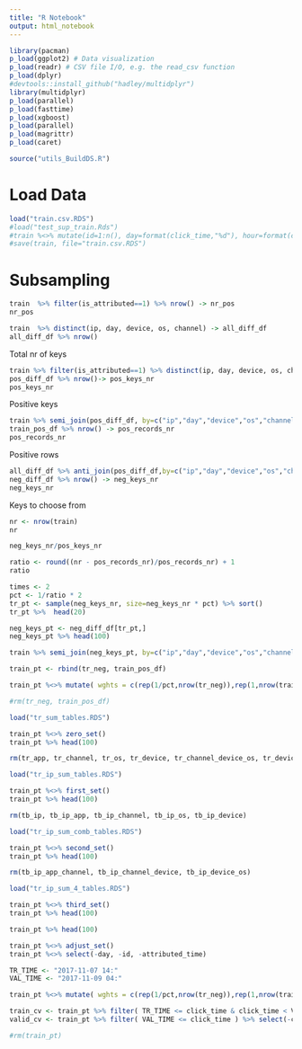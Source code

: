 ```yaml
---
title: "R Notebook"
output: html_notebook
---
```



```r
library(pacman)
p_load(ggplot2) # Data visualization
p_load(readr) # CSV file I/O, e.g. the read_csv function
p_load(dplyr)
#devtools::install_github("hadley/multidplyr")
library(multidplyr)
p_load(parallel)
p_load(fasttime)
p_load(xgboost)
p_load(parallel)
p_load(magrittr)
p_load(caret)

source("utils_BuildDS.R")

```

# Load Data

```r
load("train.csv.RDS")
#load("test_sup_train.Rds")
#train %<>% mutate(id=1:n(), day=format(click_time,"%d"), hour=format(click_time,"%H") )
#save(train, file="train.csv.RDS")
```

# Subsampling

```r
train  %>% filter(is_attributed==1) %>% nrow() -> nr_pos
nr_pos
```

```r
train  %>% distinct(ip, day, device, os, channel) -> all_diff_df
all_diff_df %>% nrow()
```

Total nr of keys

```r
train %>% filter(is_attributed==1) %>% distinct(ip, day, device, os, channel) -> pos_diff_df
pos_diff_df %>% nrow()-> pos_keys_nr
pos_keys_nr
```

Positive keys

```r
train %>% semi_join(pos_diff_df, by=c("ip","day","device","os","channel")) -> train_pos_df
train_pos_df %>% nrow() -> pos_records_nr
pos_records_nr
```

Positive rows

```r
all_diff_df %>% anti_join(pos_diff_df,by=c("ip","day","device","os","channel")) -> neg_diff_df
neg_diff_df %>% nrow() -> neg_keys_nr
neg_keys_nr
```

Keys to choose from

```r
nr <- nrow(train)
nr
```

```r
neg_keys_nr/pos_keys_nr
```

```r
ratio <- round((nr - pos_records_nr)/pos_records_nr) + 1
ratio
```

```r
times <- 2
pct <- 1/ratio * 2
tr_pt <- sample(neg_keys_nr, size=neg_keys_nr * pct) %>% sort()
tr_pt %>%  head(20)

neg_keys_pt <- neg_diff_df[tr_pt,]
neg_keys_pt %>% head(100)
```

```r

train %>% semi_join(neg_keys_pt, by=c("ip","day","device","os","channel")) -> tr_neg

train_pt <- rbind(tr_neg, train_pos_df)

train_pt %<>% mutate( wghts = c(rep(1/pct,nrow(tr_neg)),rep(1,nrow(train_pos_df))))

#rm(tr_neg, train_pos_df)
```

```r
load("tr_sum_tables.RDS")
```

```r
train_pt %<>% zero_set()
train_pt %>% head(100)
```

```r
rm(tr_app, tr_channel, tr_os, tr_device, tr_channel_device_os, tr_device_app, tr_device_os)
```

```r
load("tr_ip_sum_tables.RDS")
```

```r
train_pt %<>% first_set()
train_pt %>% head(100)
```

```r
rm(tb_ip, tb_ip_app, tb_ip_channel, tb_ip_os, tb_ip_device)
```


```r
load("tr_ip_sum_comb_tables.RDS")
```

```r
train_pt %<>% second_set()
train_pt %>% head(100)
```
```r
rm(tb_ip_app_channel, tb_ip_channel_device, tb_ip_device_os)
```


```r
load("tr_ip_sum_4_tables.RDS")
```

```r
train_pt %<>% third_set()
train_pt %>% head(100)
```

```r

train_pt %>% head(100)

```

```r
train_pt %<>% adjust_set()
train_pt %<>% select(-day, -id, -attributed_time)
```

```r
TR_TIME <- "2017-11-07 14:"
VAL_TIME <- "2017-11-09 04:"

train_pt %<>% mutate( wghts = c(rep(1/pct,nrow(tr_neg)),rep(1,nrow(train_pos_df))))

train_cv <- train_pt %>% filter( TR_TIME <= click_time & click_time < VAL_TIME) %>% select(-click_time)
valid_cv <- train_pt %>% filter( VAL_TIME <= click_time ) %>% select(-click_time)

#rm(train_pt)
```
